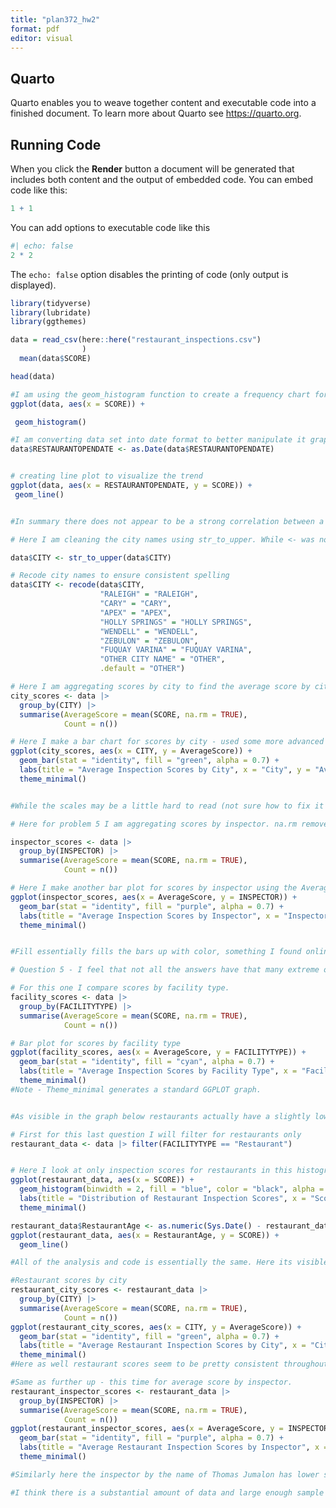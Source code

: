 ```yaml
---
title: "plan372_hw2"
format: pdf
editor: visual
---
```


## Quarto

Quarto enables you to weave together content and executable code into a finished document. To learn more about Quarto see <https://quarto.org>.

## Running Code

When you click the **Render** button a document will be generated that includes both content and the output of embedded code. You can embed code like this:

```r
1 + 1
```

You can add options to executable code like this

```r
#| echo: false
2 * 2
```

The `echo: false` option disables the printing of code (only output is displayed).

```r
library(tidyverse)
library(lubridate)
library(ggthemes)
```

```r
data = read_csv(here::here("restaurant_inspections.csv")
                )
  mean(data$SCORE)
```

```r
head(data)
```

```r
#I am using the geom_histogram function to create a frequency chart for scores
ggplot(data, aes(x = SCORE)) +

 geom_histogram()
```

```r
#I am converting data set into date format to better manipulate it graphically
data$RESTAURANTOPENDATE <- as.Date(data$RESTAURANTOPENDATE)


# creating line plot to visualize the trend
ggplot(data, aes(x = RESTAURANTOPENDATE, y = SCORE)) +
 geom_line()


#In summary there does not appear to be a strong correlation between a restaurant's age and the score it recieves.
```

```r
# Here I am cleaning the city names using str_to_upper. While <- was not used in class but I found it used in many resources online to assign data.

data$CITY <- str_to_upper(data$CITY)

# Recode city names to ensure consistent spelling
data$CITY <- recode(data$CITY, 
                    "RALEIGH" = "RALEIGH", 
                    "CARY" = "CARY", 
                    "APEX" = "APEX", 
                    "HOLLY SPRINGS" = "HOLLY SPRINGS",
                    "WENDELL" = "WENDELL",
                    "ZEBULON" = "ZEBULON",
                    "FUQUAY VARINA" = "FUQUAY VARINA",
                    "OTHER CITY NAME" = "OTHER",
                    .default = "OTHER") 

# Here I am aggregating scores by city to find the average score by city 
city_scores <- data |>
  group_by(CITY) |>
  summarise(AverageScore = mean(SCORE, na.rm = TRUE),
            Count = n())

# Here I make a bar chart for scores by city - used some more advanced techniques like prettier lables and color I found from online.
ggplot(city_scores, aes(x = CITY, y = AverageScore)) +
  geom_bar(stat = "identity", fill = "green", alpha = 0.7) +
  labs(title = "Average Inspection Scores by City", x = "City", y = "Average Score") +
  theme_minimal()


#While the scales may be a little hard to read (not sure how to fix it or fit it better), there does not seem to be a wide variation in scores however Holly Springs seems to have a slight edge.
```

```r

# Here for problem 5 I am aggregating scores by inspector. na.rm removes all that are "na" or not applicable. It essentially compiles each inspectors scores (group_by inspector... and then compares it with the average score on the other axis in the graph)

inspector_scores <- data |>
  group_by(INSPECTOR) |>
  summarise(AverageScore = mean(SCORE, na.rm = TRUE),
            Count = n())

# Here I make another bar plot for scores by inspector using the AverageScore object made further back. 
ggplot(inspector_scores, aes(x = AverageScore, y = INSPECTOR)) +
  geom_bar(stat = "identity", fill = "purple", alpha = 0.7) +
  labs(title = "Average Inspection Scores by Inspector", x = "Inspector", y = "Average Score") +
  theme_minimal()


#Fill essentially fills the bars up with color, something I found online. I also inverted the axes so that there is more space for the names to fit however it is still not perfect. Overall, the inspectors seem to be fairly consistent however Thomas Jumalon, the third name from the top has a significantly lower average score then the rest of them which may imply that he is more thurough. However, this is unlikely as only one inspector being that much more thurough than every single other one is unlikely. I think he just may be a harsher grader plain and simple. Mr. nitpick if you will.


```

```r
# Question 5 - I feel that not all the answers have that many extreme outliers. However, the ones that do like the first and second questions may be a result of poor graphic coding (the second graph im not sure why there is such a spike for newly opened restaurants). In general I feel that there is enough data to have fairly accurate results.
```

```r
# For this one I compare scores by facility type.
facility_scores <- data |>
  group_by(FACILITYTYPE) |>
  summarise(AverageScore = mean(SCORE, na.rm = TRUE),
            Count = n())

# Bar plot for scores by facility type
ggplot(facility_scores, aes(x = AverageScore, y = FACILITYTYPE)) +
  geom_bar(stat = "identity", fill = "cyan", alpha = 0.7) +
  labs(title = "Average Inspection Scores by Facility Type", x = "Facility Type", y = "Average Score") +
  theme_minimal()
#Note - Theme_minimal generates a standard GGPLOT graph.


#As visible in the graph below restaurants actually have a slightly lower average score (one of the lowest, in fact) compared to elderly nutrition sites or public school lunchrooms, which interestingly even with lower funding seem to have a higher grade by a bit compared to private schools.
```


```r
# First for this last question I will filter for restaurants only
restaurant_data <- data |> filter(FACILITYTYPE == "Restaurant")


# Here I look at only inspection scores for restaurants in this histogram.
ggplot(restaurant_data, aes(x = SCORE)) +
  geom_histogram(binwidth = 2, fill = "blue", color = "black", alpha = 0.7) +
  labs(title = "Distribution of Restaurant Inspection Scores", x = "Score", y = "Count") +
  theme_minimal()


```

```r
restaurant_data$RestaurantAge <- as.numeric(Sys.Date() - restaurant_data$RESTAURANTOPENDATE) / 365
ggplot(restaurant_data, aes(x = RestaurantAge, y = SCORE)) +
  geom_line()

#All of the analysis and code is essentially the same. Here its visible that in general newer restaurants may have a slightly lower score, or at least there are are more newer restaurants with lower scores than older ones.

```

```r
#Restaurant scores by city
restaurant_city_scores <- restaurant_data |>
  group_by(CITY) |>
  summarise(AverageScore = mean(SCORE, na.rm = TRUE),
            Count = n())
ggplot(restaurant_city_scores, aes(x = CITY, y = AverageScore)) +
  geom_bar(stat = "identity", fill = "green", alpha = 0.7) +
  labs(title = "Average Restaurant Inspection Scores by City", x = "City", y = "Average Score") +
  theme_minimal()
#Here as well restaurant scores seem to be pretty consistent throughout different cities.

```

```r

#Same as further up - this time for average score by inspector.
restaurant_inspector_scores <- restaurant_data |>
  group_by(INSPECTOR) |>
  summarise(AverageScore = mean(SCORE, na.rm = TRUE),
            Count = n())
ggplot(restaurant_inspector_scores, aes(x = AverageScore, y = INSPECTOR)) +
  geom_bar(stat = "identity", fill = "purple", alpha = 0.7) +
  labs(title = "Average Restaurant Inspection Scores by Inspector", x = "Inspector", y = "Average Score") +
  theme_minimal()

#Similarly here the inspector by the name of Thomas Jumalon has lower scores for specifically restaurants as well. Seems to be a harsher critic than most.


```

```r
#I think there is a substantial amount of data and large enough sample sizes in almost all parts of this study. There are dozens of different inspectors, multiple cities, and loads of different establishments too. Perhaps instead of taking the averages of everything and just piping in raw data or displaying the data through different kinds of graphs in some circumstances may have given us a better or at least more accurate picture though.
```


